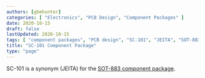 ```yaml
---
authors: [gbmhunter]
categories: [ "Electronics", "PCB Design", "Component Packages" ]
date: 2020-10-15
draft: false
lastUpdated: 2020-10-15
tags: [ "component packages", "PCB design", "SC-101", "JEITA", "SOT-883" ]
title: "SC-101 Component Package"
type: "page"
---
```



SC-101 is a synonym (JEITA) for the [SOT-883 component package](/pcb-design/component-packages/sot-883-component-package).